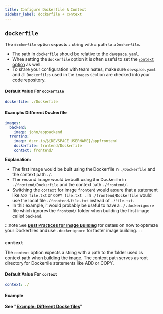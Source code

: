 ```yaml
---
title: Configure Dockerfile & Context
sidebar_label: dockerfile + context
---
```



## `dockerfile`
The `dockerfile` option expects a string with a path to a `Dockerfile`.
- The path in `dockerfile` should be relative to the `devspace.yaml`.
- When setting the `dockerfile` option it is often useful to set the [`context` option](#context) as well.
- To share your configuration with team mates, make sure `devspace.yaml` and all `Dockerfiles` used in the `images` section are checked into your code repository.

#### Default Value For `dockerfile`
```yaml
dockerfile: ./Dockerfile
```

#### Example: Different Dockerfile
```yaml
images:
  backend:
    image: john/appbackend
  frontend:
    image: dscr.io/${DEVSPACE_USERNAME}/appfrontend
    dockerfile: frontend/Dockerfile
    context: frontend/
```
**Explanation:**  
- The first image would be built using the Dockerfile in `./Dockerfile` and the context path `./`.
- The second image would be built using the Dockerfile in `./frontend/Dockerfile` and the context path `./frontend/`.
- Switching the `context` for image `frontend` would assure that a statement like `ADD file.txt` or  `COPY file.txt .` in `./frontend/Dockerfile` would use the local file `./frontend/file.txt` instead of `./file.txt`.
- In this example, it would probably be useful to have a `./.dockerignore` file which ignores the `frontend/` folder when building the first image called `backend`.

:::note
See **[Best Practices for Image Building](../../best-practices/image-building.mdx)** for details on how to optimize your Dockerfiles and use `.dockerignore` for faster image building.
:::

### `context`
The `context` option expects a string with a path to the folder used as context path when building the image. The context path serves as root directory for Dockerfile statements like ADD or COPY.

<FragmentFaqImageContext/>

#### Default Value For `context`
```yaml
context: ./
```

#### Example
**See "[Example: Different Dockerfiles](#example-different-dockerfile)"**
